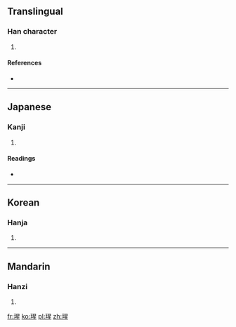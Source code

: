 ==Translingual==

===Han character===
{{Han char|rn=96|rad=玉|as=09|sn=13|four=1611<sub>5</sub>|canj=一土日竹一 (MGAHM)}}

# {{defn|Han|sort=玉09}}

====References====
* {{Han ref|kx=0736.220|dkj=21101|dj=1148.020|hdz=21126.060|uh=7446|ud=29766|bh=DEBC|bd=57020}}

----

==Japanese==

===Kanji===
{{ja-kanji|grade=|rs=玉09}}

# {{defn|lang=ja|sort=玉09}}

====Readings====
* {{ja-readings|on=[[せい]] (sei), [[しょう]] (shō)|kun=|nanori=}}

----

==Korean==

===Hanja===
{{ko-hanja|hangeul=성|eumhun=|rv=seong|mr=sŏng|y=seng}}

# {{defn|lang=ko|sort=玉09}}

----

==Mandarin==

===Hanzi===
{{cmn-hanzi|pin=[[xīng]] ([[xing1]])|wg=hsing<sup>1</sup>}}

# {{defn|lang=cmn|sort=玉09}}

[[fr:瑆]]
[[ko:瑆]]
[[pl:瑆]]
[[zh:瑆]]